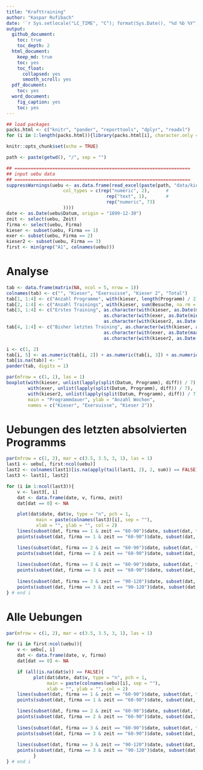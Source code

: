 ```yaml
---
title: "Krafttraining"
author: "Kaspar Rufibach"
date: '`r Sys.setlocale("LC_TIME", "C"); format(Sys.Date(), "%d %b %Y")`'
output:
  github_document: 
    toc: true
    toc_depth: 2
  html_document:
    keep_md: true
    toc: yes
    toc_float:
      collapsed: yes
      smooth_scroll: yes
  pdf_document:
    toc: yes
  word_document:
    fig_caption: yes
    toc: yes
---
```


```r
## load packages
packs.html <- c("knitr", "pander", "reporttools", "dplyr", "readxl")
for (i in 1:length(packs.html)){library(packs.html[i], character.only = TRUE)}

knitr::opts_chunk$set(echo = TRUE)

path <- paste(getwd(), "/", sep = "")

## =================================================================
## input uebu data
## =================================================================
suppressWarnings(uebu <- as.data.frame(read_excel(paste(path, "data/kieser.xls", sep = ""), 
                     col_types = c(rep("numeric", 2),      # 
                                     rep("text", 1),       # 
                                     rep("numeric", 73)
                     ))))
date <- as.Date(uebu$Datum, origin = "1899-12-30")
zeit <- select(uebu, Zeit)
firma <- select(uebu, Firma)
kieser <- subset(uebu, Firma == 1)
exer <- subset(uebu, Firma == 2)
kieser2 <- subset(uebu, Firma == 3)
first <- min(grep("A1", colnames(uebu)))
```


# Analyse

```r
tab <- data.frame(matrix(NA, ncol = 5, nrow = 1))
colnames(tab) <- c("", "Kieser", "Exersuisse", "Kieser 2", "Total")
tab[1, 1:4] <- c("Anzahl Programme", with(kieser, length(Programm) / 2), with(exer, length(Programm) / 2), with(kieser2, length(Programm) / 2))
tab[2, 1:4] <- c("Anzahl Trainings", with(kieser, sum(Besuche, na.rm = TRUE)), with(exer, sum(Besuche, na.rm = TRUE)), with(kieser2, sum(Besuche, na.rm = TRUE)))
tab[3, 1:4] <- c("Erstes Training", as.character(with(kieser, as.Date(min(Datum), origin = "1899-12-30"))), 
                                    as.character(with(exer, as.Date(min(Datum), origin = "1899-12-30"))),
                                    as.character(with(kieser2, as.Date(min(Datum), origin = "1899-12-30"))))
tab[4, 1:4] <- c("Bisher letztes Training", as.character(with(kieser, as.Date(max(Datum), origin = "1899-12-30"))), 
                                    as.character(with(exer, as.Date(max(Datum), origin = "1899-12-30"))),
                                    as.character(with(kieser2, as.Date(max(Datum), origin = "1899-12-30"))))

i <- c(1, 2)
tab[i, 5] <- as.numeric(tab[i, 2]) + as.numeric(tab[i, 3]) + as.numeric(tab[i, 4])
tab[is.na(tab)] <- ""
pander(tab, digits = 1) 
```


```r
par(mfrow = c(1, 1), las = 1)
boxplot(with(kieser, unlist(lapply(split(Datum, Programm), diff)) / 7), 
        with(exer, unlist(lapply(split(Datum, Programm), diff)) / 7), 
        with(kieser2, unlist(lapply(split(Datum, Programm), diff)) / 7),
        main = "Programmdauer", ylab = "Anzahl Wochen", 
        names = c("Kieser", "Exersuisse", "Kieser 2"))
```

# Uebungen des letzten absolvierten Programms

```r
par(mfrow = c(1, 2), mar = c(3.5, 3.5, 3, 1), las = 1)
last1 <- uebu[, first:ncol(uebu)]
last2 <- colnames(last1)[is.na(apply(tail(last1, 2), 2, sum)) == FALSE]
last3 <- last1[, last2]

for (i in 1:ncol(last3)){
    v <- last3[, i]
    dat <- data.frame(date, v, firma, zeit)
    dat[dat == 0] <- NA

    plot(dat$date, dat$v, type = "n", pch = 1, 
           main = paste(colnames(last3)[i], sep = ""), 
           xlab = "", ylab = "", col = 2)
    lines(subset(dat, firma == 1 & zeit == "60-90")$date, subset(dat, firma == 1 & zeit == "60-90")$v, pch = 1, col = 2, lty = 3)
    points(subset(dat, firma == 1 & zeit == "60-90")$date, subset(dat, firma == 1 & zeit == "60-90")$v, pch = 19, col = 2, lty = 3)

    lines(subset(dat, firma == 2 & zeit == "60-90")$date, subset(dat, firma == 2 & zeit == "60-90")$v, pch = 1, col = 4, lty = 3)
    points(subset(dat, firma == 2 & zeit == "60-90")$date, subset(dat, firma == 2 & zeit == "60-90")$v, pch = 19, col = 4, lty = 3)
    
    lines(subset(dat, firma == 3 & zeit == "60-90")$date, subset(dat, firma == 3 & zeit == "60-90")$v, pch = 1, col = 2, lty = 3)
    points(subset(dat, firma == 3 & zeit == "60-90")$date, subset(dat, firma == 3 & zeit == "60-90")$v, pch = 19, col = 2, lty = 3)
    
    lines(subset(dat, firma == 3 & zeit == "90-120")$date, subset(dat, firma == 3 & zeit == "90-120")$v, pch = 1, col = 2)
    points(subset(dat, firma == 3 & zeit == "90-120")$date, subset(dat, firma == 3 & zeit == "90-120")$v, pch = 19, col = 2)
} # end i
```






# Alle Uebungen

```r
par(mfrow = c(1, 2), mar = c(3.5, 3.5, 3, 1), las = 1)

for (i in first:ncol(uebu)){
    v <- uebu[, i]
    dat <- data.frame(date, v, firma)
    dat[dat == 0] <- NA

    if (all(is.na(dat$v)) == FALSE){
          plot(dat$date, dat$v, type = "n", pch = 1, 
               main = paste(colnames(uebu)[i], sep = ""), 
               xlab = "", ylab = "", col = 2)
    lines(subset(dat, firma == 1 & zeit == "60-90")$date, subset(dat, firma == 1 & zeit == "60-90")$v, pch = 1, col = 2, lty = 3)
    points(subset(dat, firma == 1 & zeit == "60-90")$date, subset(dat, firma == 1 & zeit == "60-90")$v, pch = 19, col = 2, lty = 3)

    lines(subset(dat, firma == 2 & zeit == "60-90")$date, subset(dat, firma == 2 & zeit == "60-90")$v, pch = 1, col = 4, lty = 3)
    points(subset(dat, firma == 2 & zeit == "60-90")$date, subset(dat, firma == 2 & zeit == "60-90")$v, pch = 19, col = 4, lty = 3)
    
    lines(subset(dat, firma == 3 & zeit == "60-90")$date, subset(dat, firma == 3 & zeit == "60-90")$v, pch = 1, col = 2, lty = 3)
    points(subset(dat, firma == 3 & zeit == "60-90")$date, subset(dat, firma == 3 & zeit == "60-90")$v, pch = 19, col = 2, lty = 3)
    
    lines(subset(dat, firma == 3 & zeit == "90-120")$date, subset(dat, firma == 3 & zeit == "90-120")$v, pch = 1, col = 2)
    points(subset(dat, firma == 3 & zeit == "90-120")$date, subset(dat, firma == 3 & zeit == "90-120")$v, pch = 19, col = 2)
          }
} # end i
```






